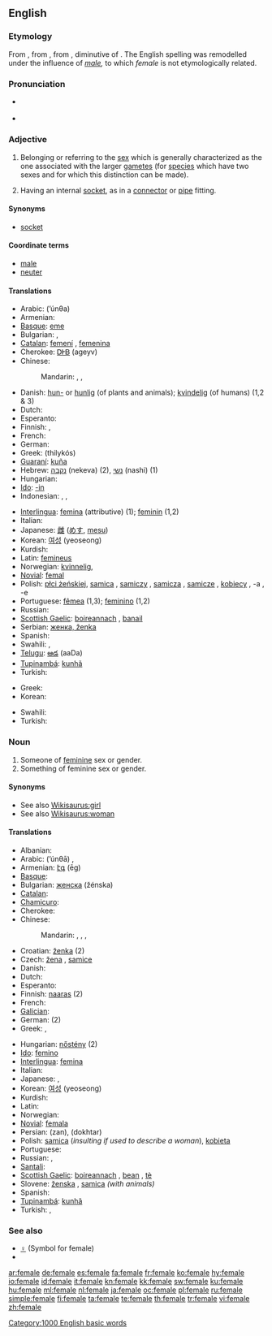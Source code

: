 {{slim-wikipedia|dab=female (disambiguation)|female}}
==English==

===Etymology===
From {{etyl|fro}} {{term|femelle|lang=fro}}, from {{etyl|ML.}} {{term|femella||a female}}, from {{etyl|la}} {{term|femella||a young female, a girl|lang=la}}, diminutive of {{term|femina||a woman|lang=la}}. The English spelling was remodelled under the influence of ''[[male]],'' to which ''female'' is not etymologically related.

===Pronunciation===
* {{a|UK|US}} {{IPA|/ˈfiː.meɪl/}}
* {{audio|en-us-female.ogg|Audio (US)}}

===Adjective===
{{en-adj|-}}

# Belonging or referring to the [[sex]] which is generally characterized as the one associated with the larger [[gamete]]s (for [[species]] which have two sexes and for which this distinction can be made).
# {{context|figurative|electronics}} Having an internal [[socket]], as in a [[connector]] or [[pipe]] fitting.

====Synonyms====
* {{sense|figurative}} [[socket]]

====Coordinate terms====
* [[male]]
* [[neuter]]

====Translations====
{{trans-top|belonging to the sex with larger, fertilizable gametes}}
* Arabic: {{Arab|[[انثى|أنْثَى]]}} (’únθa)
* Armenian: {{t-|hy|իգական|tr=igakan}}
* [[Basque]]: [[eme]]
* Bulgarian: {{t-|bg|женски|m|tr=žénski}}, {{t+|bg|женска|f|tr=žénska}}
* [[Catalan]]: [[femení]] {{m}}, [[femenina]] {{f}}
* Cherokee: [[ᎠᎨᏴ]] (ageyv)
* Chinese:
*: Mandarin: {{i|of humans}} {{t-|cmn|女|tr=nǚ|sc=Hani}}, {{i|of some animals}} {{t-|cmn|母|tr=mǔ|sc=Hani}}, {{i|of some animals and plants}} {{t-|cmn|雌|tr=cí|sc=Hani}}
* Danish: [[hun-]] or [[hunlig]] (of plants and animals); [[kvindelig]] (of humans) (1,2 & 3)
* Dutch: {{t+|nl|vrouwelijk}}
* Esperanto: {{t-|eo|ina|xs=Esperanto}}
* Finnish: {{t+|fi|naispuolinen}}, {{t+|fi|naispuolinen|alt=nais-}}
* French: {{t+|fr|féminin}}
* German: {{t+|de|weiblich}}
* Greek: {{t+|el|θηλυκός|m}} (thilykós)
* [[Guaraní]]: [[kuña]]
* Hebrew: [[נקבה]] (nekeva) (2), [[נשי]] (nashi) (1)
* Hungarian: {{t+|hu|nőstény}}
* [[Ido]]: [[-in]]
* Indonesian: {{t-|id|perempuan|xs=Indonesian}}, {{t+|id|wanita|xs=Indonesian}}, {{t+|id|betina|xs=Indonesian}}
{{trans-mid}}
* [[Interlingua]]: [[femina]] (attributive) (1); [[feminin]] (1,2)
* Italian: {{t+|it|femminile}}
* Japanese: [[雌]] ([[めす]], [[mesu]])
* Korean: [[여성]] (yeoseong)
* Kurdish: {{t-|ku|مێ|sc=ku-Arab}}
* Latin: [[femineus]]
* Norwegian: [[kvinnelig]],  {{t|no|hunn-}}
* [[Novial]]: [[femal]]
* Polish: [[płci żeńskiej]], [[samica]] {{f}}, [[samiczy]] {{m}}, [[samicza]] {{f}}, [[samicze]] {{n}}, [[kobiecy]] {{m}}, -a {{f}}, -e {{n}}
* Portuguese: [[fêmea]] {{f}} (1,3); [[feminino]] {{m}} (1,2)
* Russian: {{t+|ru|женский|tr=žénskij}}
* [[Scottish Gaelic]]: [[boireannach]] {{n}}, [[banail]] {{f}}
* Serbian: [[женка, ženka]]
* Spanish: {{t+|es|femenino|m}}
* Swahili: {{t+|sw|kike|xs=Swahili}},  {{t+|sw|jike|xs=Swahili}}
* [[Telugu]]: [[ఆడ]] (aaDa)
* [[Tupinambá]]: [[kunhã]]
* Turkish: {{t+|tr|dişi}}
{{trans-bottom}}

{{trans-top|having an internal socket}}
* Greek: {{t+|el|θηλυκός|m|tr=thilykós}}
* Korean: {{t-|ko|암형|tr=amhyeong|sc=Hang}}
{{trans-mid}}
* Swahili: {{t+|sw|jike|xs=Swahili}}
* Turkish: {{t+|tr|dişi}}
{{trans-bottom}}

===Noun===
{{en-noun}}

# Someone of [[feminine]] sex or gender.
# Something of feminine sex or gender.

====Synonyms====
* See also [[Wikisaurus:girl]]
* See also [[Wikisaurus:woman]]

====Translations====
{{trans-top|an individual belonging to the sex that can give birth}}
* Albanian: {{t+|sq|femër|xs=Albanian}}
* Arabic: {{Arab|[[أنثى]]}} (’únθā) {{f}},  {{t|ar|إناث|p|tr=ináth}}
* Armenian: [[էգ]] (ēg)
* [[Basque]]: {{t-|eu|eme|xs=Basque}}
* Bulgarian: [[женска]] (žénska) {{f}}
* [[Catalan]]: {{t-|ca|femella|f}}
* [[Chamicuro]]: {{tø|ccc|molota}}
* Cherokee: {{t-|chr|ᎠᎨᏴ|tr=ageyv|sc=Cher|xs=Cherokee}}
* Chinese:
*: Mandarin: {{t|cmn|雌性|tr=cíxìng|sc=Hani}},  {{t|cmn|陰性|sc=Hani}},  {{t|cmn|阴性|tr=yīnxìng|sc=Hani}}, {{qualifier|human}} {{t-|cmn|女性|tr=nǚxìng|sc=Hani}}
* Croatian: [[ženka]]{{f}} (2)
* Czech: [[žena]] {{f}} {{i|person}}, [[samice]] {{f}} {{i|animal}}
* Danish: {{t+|da|kvinde|c}}
* Dutch: {{t+|nl|vrouw|c}}
* Esperanto: {{t-|eo|ino|xs=Esperanto}}
* Finnish: [[naaras]] (2)
* French: {{t+|fr|femelle|f}}
* [[Galician]]: {{t|gl|femia|f}}
* German: {{t+|de|Weibchen|n}} (2)
* Greek: {{qualifier|formal}} {{t|el|θήλυ|n|tr=thíly}}, {{t+|el|θηλυκό|n|tr=thilykó}}
{{trans-mid}}
* Hungarian: [[nőstény]] (2)
* [[Ido]]: [[femino]]
* [[Interlingua]]: [[femina]]
* Italian: {{t+|it|femmina|f}}
* Japanese: {{t+|ja|女性|tr=じょせい, josei}},  {{qualifier|animal}} {{t+|ja|雌|tr=めす, mesu}}
* Korean: [[여성]] (yeoseong)
* Kurdish: {{t-|ku|مێ|sc=ku-Arab}}
* Latin: {{t+|la|fēmina|f}}
* Norwegian: {{t+|no|kvinne}}
* [[Novial]]: [[femala]]
* Persian: {{fa-Arab|[[زن]]}} (zan), {{fa-Arab|[[دختر]]}} (dokhtar)
* Polish: [[samica]] {{f}} (''insulting if used to describe a woman''), [[kobieta]] {{f}}
* Portuguese: {{t+|pt|fêmea|f}}
* Russian: {{t+|ru|самка|f|tr=sámka}},  {{qualifier|human}} {{t+|ru|женщина|f|tr=žénščina}}
* [[Santali]]: {{tø|sat|ᱮᱝᱜᱚ|tr=engga|sc=Olck}}
* [[Scottish Gaelic]]: [[boireannach]] {{m}}, [[bean]] {{f}}, [[tè]] {{f}}
* Slovene: [[ženska]] {{f}}, [[samica]] {{f}} ''(with animals)''
* Spanish: {{t+|es|hembra|f}}
* [[Tupinambá]]: [[kunhã]]
* Turkish: {{t+|tr|dişi}}, {{t+|tr|bayan}}
{{trans-bottom}}

===See also===
* [[♀]] (Symbol for female)
* {{pedia}}
[[Category:1000 English basic words]]

[[ar:female]]
[[de:female]]
[[es:female]]
[[fa:female]]
[[fr:female]]
[[ko:female]]
[[hy:female]]
[[io:female]]
[[id:female]]
[[it:female]]
[[kn:female]]
[[kk:female]]
[[sw:female]]
[[ku:female]]
[[hu:female]]
[[ml:female]]
[[nl:female]]
[[ja:female]]
[[oc:female]]
[[pl:female]]
[[ru:female]]
[[simple:female]]
[[fi:female]]
[[ta:female]]
[[te:female]]
[[th:female]]
[[tr:female]]
[[vi:female]]
[[zh:female]]